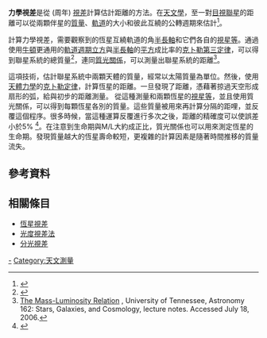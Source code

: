 '''力學視差'''是從 (周年) [[視差|視差]]計算估計距離的方法。在[[天文學|天文學]]，至一對[[聯星#目視聯星|目視聯星]]的距離可以從兩顆伴星的[[質量|質量]]、[[軌道|軌道]]的大小和彼此互繞的公轉週期來估計<ref>{{cite book
 | author = Patrick Moore 
 | title = Philip's Astronomy Encyclopedia
 | url = https://archive.org/details/philipsastronomy00pmoo
 | edition = revised and expanded ed.
 | year = 2002
 | publisher = Philip's
 | location = London
 | isbn = 0540078638
 | page = [https://archive.org/details/philipsastronomy00pmoo/page/n128 120]
}}</ref>。

計算力學視差，需要觀察到的恆星互繞軌道的角[[半長軸|半長軸]]和它們各自的[[視星等|視星等]]。通過使用[[艾薩克·牛頓|牛頓]]更通用的[[軌道週期|軌道週期]][[立方|立方]]與[[半長軸|半長軸]]的[[平方|平方]]成比率的[[克卜勒第三定律|克卜勒第三定律]]，可以得到聯星系統的總質量<ref>{{cite web
 |url         = http://www.site.uottawa.ca:4321/astronomy/index.html#dynamicalparallax
 |title       = dynamical parallax
 |accessdate  = 2006-07-18
 |work        = Astronomy Knowledge Base
 |deadurl     = yes
 |archiveurl  = https://web.archive.org/web/20060705214728/http://www.site.uottawa.ca:4321/astronomy/index.html#dynamicalparallax
 |archivedate = 2006-07-05
}}</ref>，連同[[質光關係|質光關係]]，可以測量出聯星系統的距離<ref>[http://csep10.phys.utk.edu/astr162/lect/binaries/masslum.html The Mass-Luminosity Relation] {{Wayback|url=http://csep10.phys.utk.edu/astr162/lect/binaries/masslum.html |date=20110720031604 }}, University of Tennessee, Astronomy 162: Stars, Galaxies, and Cosmology, lecture notes.  Accessed July 18, 2006.</ref>。

這項技術，估計聯星系統中兩顆天體的質量，經常以太陽質量為單位。然後，使用[[天體力學|天體力學]]的[[克卜勒定律|克卜勒定律]]，計算恆星的距離。一旦發現了距離，憑藉著掠過天空形成扇形的弧，給與初步的距離測量。 從這種測量和兩顆恆星的[[視星等|視星等]]，並且使用質光關係，可以得到每顆恆星各別的質量。這些質量被用來再計算分隔的距哩，並反覆這個程序。很多時候，當這種運算反覆進行多次之後，距離的精確度可以使誤差小於5% <ref name="double">{{cite book|last=Mullaney|first=James|title=Double and multiple stars and how to observe them|publisher=Springer|year=2005|isbn=1852337516|url=http://books.google.com/books?id=OM3hozlKt9AC&lpg=PA27&ots=da06NVpIY_&dq=Mass-Luminosity%20relation%20distance%20binary&pg=PA27#v=onepage&q=&f=false|access-date=2012-02-18|archive-date=2014-01-03|archive-url=https://web.archive.org/web/20140103133209/http://books.google.com/books?id=OM3hozlKt9AC&lpg=PA27&ots=da06NVpIY_&dq=Mass-Luminosity%20relation%20distance%20binary&pg=PA27#v=onepage&q=&f=false|dead-url=no}}</ref>。在注意到生命期與M/L大約成正比，質光關係也可以用來測定恆星的生命期。發現質量越大的恆星壽命較短，更複雜的計算因素是隨著時間推移的質量流失。

==參考資料==
{{Reflist}}

==相關條目==
*[[恆星視差|恆星視差]]
*[[光度視差法|光度視差法]]
*[[分光視差|分光視差]]

{{DEFAULTSORT:Dynamical Parallax}}
[[Category:聯星|-]]
[[Category:天文測量|Category:天文測量]]